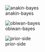 
![anakin-bayes](https://i.imgflip.com/7kq0uf.jpg)

![obiwan-bayes](https://i.imgflip.com/7kq194.jpg)

![prior-side](https://i.imgflip.com/7kq2ia.jpg)
